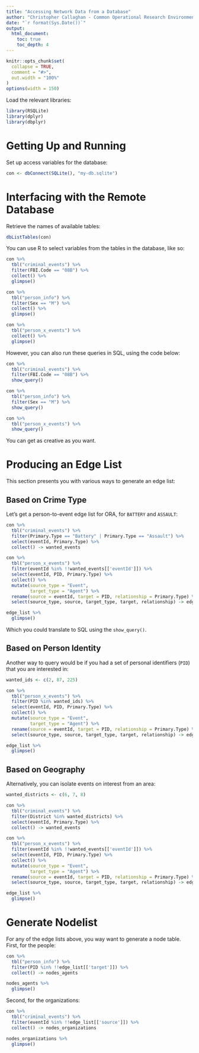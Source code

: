```yaml
---
title: "Accessing Network Data from a Database"
author: "Christopher Callaghan - Common Operational Research Environment (CORE) Lab"
date: "`r format(Sys.Date())`"
output: 
  html_document:
    toc: true
    toc_depth: 4
---
```


```r
knitr::opts_chunk$set(
  collapse = TRUE,
  comment = "#>",
  out.width = "100%"
)
options(width = 150)
```

Load the relevant libraries:

```r
library(RSQLite)
library(dplyr)
library(dbplyr)
```

# Getting Up and Running

Set up access variables for the database:

```r
con <- dbConnect(SQLite(), "my-db.sqlite")
```


# Interfacing with the Remote Database

Retrieve the names of available tables:

```r
dbListTables(con)
```

You can use R to select variables from the tables in the database, like so:

```r
con %>%
  tbl("criminal_events") %>%
  filter(FBI.Code == "08B") %>%
  collect() %>%
  glimpse()
```

```r
con %>%
  tbl("person_info") %>%
  filter(Sex == "M") %>%
  collect() %>%
  glimpse()
```

```r
con %>%
  tbl("person_x_events") %>%
  collect() %>%
  glimpse()
```

However, you can also run these queries in SQL, using the code below:
```r
con %>%
  tbl("criminal_events") %>%
  filter(FBI.Code == "08B") %>%
  show_query()
```

```r
con %>%
  tbl("person_info") %>%
  filter(Sex == "M") %>%
  show_query()
```

```r
con %>%
  tbl("person_x_events") %>%
  show_query()
```

You can get as creative as you want.


# Producing an Edge List

This section presents you with various ways to generate an edge list:

## Based on Crime Type

Let's get a person-to-event edge list for ORA, for `BATTERY` and `ASSAULT`:

```r
con %>%
  tbl("criminal_events") %>%
  filter(Primary.Type == "Battery" | Primary.Type == "Assault") %>%
  select(eventId, Primary.Type) %>%
  collect() -> wanted_events

con %>%
  tbl("person_x_events") %>%
  filter(eventId %in% !!wanted_events[['eventId']]) %>%
  select(eventId, PID, Primary.Type) %>%
  collect() %>%
  mutate(source_type = "Event",
         target_type = "Agent") %>%
  rename(source = eventId, target = PID, relationship = Primary.Type) %>%
  select(source_type, source, target_type, target, relationship) -> edge_list
```
```r
edge_list %>%
  glimpse()
```

Which you could translate to SQL using the `show_query()`.

## Based on Person Identity

Another way to query would be if you had a set of personal identifiers (`PID`) that you are interested in:

```r
wanted_ids <- c(2, 87, 225)

con %>%
  tbl("person_x_events") %>%
  filter(PID %in% wanted_ids) %>%
  select(eventId, PID, Primary.Type) %>%
  collect() %>%
  mutate(source_type = "Event",
         target_type = "Agent") %>%
  rename(source = eventId, target = PID, relationship = Primary.Type) %>%
  select(source_type, source, target_type, target, relationship) -> edge_list
```
```r
edge_list %>%
  glimpse()
```

## Based on Geography

Alternatively, you can isolate events on interest from an area:

```r
wanted_districts <- c(6, 7, 8)

con %>%
  tbl("criminal_events") %>%
  filter(District %in% wanted_districts) %>%
  select(eventId, Primary.Type) %>%
  collect() -> wanted_events

con %>%
  tbl("person_x_events") %>%
  filter(eventId %in% !!wanted_events[['eventId']]) %>%
  select(eventId, PID, Primary.Type) %>%
  collect() %>%
  mutate(source_type = "Event",
         target_type = "Agent") %>%
  rename(source = eventId, target = PID, relationship = Primary.Type) %>%
  select(source_type, source, target_type, target, relationship) -> edge_list
```
```r
edge_list %>%
  glimpse()
```

# Generate Nodelist

For any of the edge lists above, you way want to generate a node table. First, for the people:

```r
con %>%
  tbl("person_info") %>%
  filter(PID %in% !!edge_list[['target']]) %>%
  collect() -> nodes_agents
```
```r
nodes_agents %>%
  glimpse()
```

Second, for the organizations:

```r
con %>%
  tbl("criminal_events") %>%
  filter(eventId %in% !!edge_list[['source']]) %>%
  collect() -> nodes_organizations
```

```r
nodes_organizations %>%
  glimpse()
```
